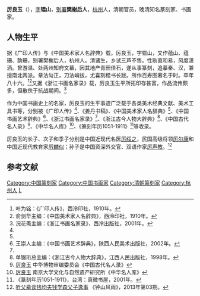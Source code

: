 '''厉良玉'''（{{bd|1865年||1940年||catIdx=L厲}}），[[表字|字]]'''韫山'''，[[别署|别署]]'''樊榭后人'''，[[杭州|杭州]]人，清朝官员，晚清知名篆刻家、书画家。

==人物生平==
据《广印人传》与《中国美术家人名辞典》载，厉良玉，字韫山，又作蕴山、蕴珊、韵珊，别署樊榭后人，杭州人。清诸生，乡试三芦不售。性耿直和易，风度潇洒。曾游温、处两州知府文幕，因其地产青田佳石，遂从事篆刻，追摹秦、汉，兼擅南北两派。章法匀正，刀法峭拔，尤喜刻楷书长跋。所作百寿图著名于时。卒年八十六。<ref name=guang>叶为铭：《广印人传》，西泠印社，1910年。</ref><ref name=zhong>俞剑华主编：《中国美术家人名辞典》，西泠印社，1910年。</ref>又据《浙江书画名家录》载，厉良玉生平所拓印存甚富，作品流传颇多，但散佚于抗战期间。<ref name=zhe>浣花斋主编：《浙江书画名家录》，西泠出版社，2001年。</ref>

作为中国书画史上的名家，厉良玉的生平事迹广泛载于各类美术经典文献、美术工具书等，分别被《广印人传》<ref name=guang/>、《姜丹书稿》、《中国美术家人名辞典》<ref name=zhong/>、《中国书画艺术辞典》<ref>王崇人主编：《中国书画艺术辞典》，陕西人民美术出版社，2002年。</ref>、《浙江书画名家录》<ref name=zhe/>、《浙江古今人物大辞典》<ref>单锦珩总主编：《浙江古今人物大辞典》，江西人民出版社，1998年。</ref>、《中国古代名人录》<ref>[http://www.gg-art.com/dictionary/dcontent_b.php?bookid=34&name=%BCF&columns=3&bookdetailid=52170 厉良玉] {{Wayback|url=http://www.gg-art.com/dictionary/dcontent_b.php?bookid=34&name=%BCF&columns=3&bookdetailid=52170 |date=20190731045435 }} 中华博物审编委员会《中国古代名人录》</ref>、《中华名人库》<ref>[http://ccnh.cn/ssjz/zhmrk/2535118485.htm 厉良玉] {{Wayback|url=http://ccnh.cn/ssjz/zhmrk/2535118485.htm |date=20160304221433 }} 南京大学文化与自然遗产研究所《中华名人库》</ref>、《篆刻年历1051-1911》<ref>《篆刻年历1051-1911》，台湾：真微书屋，2001年。</ref>等收录。

厉良玉的长子、次子和季子分别是中国近现代名医[[厉绥之|厉绥之]]，民国高级将领[[厉尔康|厉尔康]]和中国近现代教育家[[厉麟似|厉麟似]]；孙子是中国资深外交官、双语作家[[厉声教|厉声教]]。<ref>[http://www.xzbu.com/1/view-4170915.htm 听父辈谈钱均夫钱学森父子逸事] {{Wayback|url=http://www.xzbu.com/1/view-4170915.htm |date=20160304203722 }}《钟山风雨》，2013年第03期。</ref>

==参考文献==
{{reflist}}

{{DEFAULTSORT:li liangyu}}
[[Category:中国篆刻家|Category:中国篆刻家]]
[[Category:中国书画家|Category:中国书画家]]
[[Category:清朝篆刻家|Category:清朝篆刻家]]
[[Category:杭州人|Category:杭州人]]
[[Category:厉姓|L]]